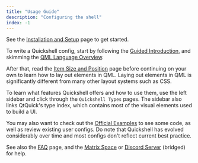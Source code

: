 ```yaml
---
title: "Usage Guide"
description: "Configuring the shell"
index: -1
---
```

See the [Installation and Setup](/docs/guide/install-setup) page to get started.

To write a Quickshell config, start by following the
[Guided Introduction](/docs/guide/introduction), and skimming the
[QML Language Overview](/docs/guide/qml-language).

After that, read the [Item Size and Position](/docs/guide/size-position) page before
continuing on your own to learn how to lay out elements in QML. Laying out elements
in QML is significantly different from many other layout systems such as CSS.

To learn what features Quickshell offers and how to use them, use the
left sidebar and click through the `Quickshell Types` pages. The sidebar
also links QtQuick's type index, which contains most of the visual elements used
to build a UI.

You may also want to check out the [Official Examples] to see some code,
as well as review existing user configs. Do note that Quickshell has evolved
considerably over time and most configs don't reflect current best practice.

[Official Examples]: https://git.outfoxxed.me/quickshell/quickshell-examples

See also the [FAQ](/docs/guide/faq) page, and the [Matrix Space] or [Discord Server] (bridged) for help.

[Matrix Space]: https://matrix.to/#/#quickshell:outfoxxed.me
[Discord Server]: https://discord.gg/UtZeT3xNyT
